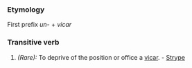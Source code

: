 ===Etymology===
First prefix ''un-'' + ''vicar'' 
===Transitive verb===
#''(Rare):'' To deprive of the position or office a [[vicar]]. - [[Strype]]